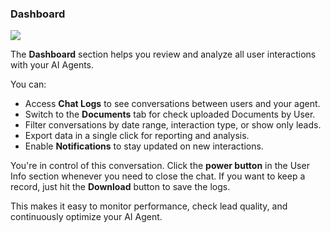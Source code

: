 ### Dashboard  


<Frame>
  <img src="/ai-agents/conversational-ai-agent/dashboard.png"  />
</Frame>

The **Dashboard** section helps you review and analyze all user interactions with your AI Agents.  

You can:  
- Access **Chat Logs** to see conversations between users and your agent.  
- Switch to the **Documents** tab for check uploaded Documents by User.  
- Filter conversations by date range, interaction type, or show only leads.  
- Export data in a single click for reporting and analysis.  
- Enable **Notifications** to stay updated on new interactions.  

You're in control of this conversation. Click the **power button** in the User Info section whenever you need to close the chat. If you want to keep a record, just hit the **Download** button to save the logs.


This makes it easy to monitor performance, check lead quality, and continuously optimize your AI Agent.  
